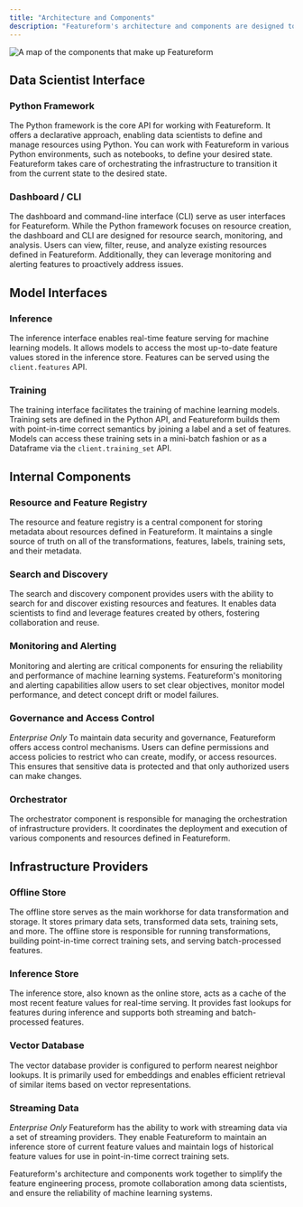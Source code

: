 ```yaml
---
title: "Architecture and Components"
description: "Featureform's architecture and components are designed to streamline the feature engineering process. It follows a Virtual Feature Store architecture, allowing for pluggable data infrastructure and serving as an overarching application framework for feature definition, management, and serving. Let's explore the key components and interfaces of Featureform's architecture:"
---
```


![A map of the components that make up Featureform](/images/getting-started/architecture-and-components.png)

## Data Scientist Interface

### Python Framework

The Python framework is the core API for working with Featureform. It offers a declarative approach, enabling data scientists to define and manage resources using Python. You can work with Featureform in various Python environments, such as notebooks, to define your desired state. Featureform takes care of orchestrating the infrastructure to transition it from the current state to the desired state.

### Dashboard / CLI

The dashboard and command-line interface (CLI) serve as user interfaces for Featureform. While the Python framework focuses on resource creation, the dashboard and CLI are designed for resource search, monitoring, and analysis. Users can view, filter, reuse, and analyze existing resources defined in Featureform. Additionally, they can leverage monitoring and alerting features to proactively address issues.

## Model Interfaces

### Inference

The inference interface enables real-time feature serving for machine learning models. It allows models to access the most up-to-date feature values stored in the inference store. Features can be served using the `client.features` API.

### Training

The training interface facilitates the training of machine learning models. Training sets are defined in the Python API, and Featureform builds them with point-in-time correct semantics by joining a label and a set of features. Models can access these training sets in a mini-batch fashion or as a Dataframe via the `client.training_set` API.

## Internal Components

### Resource and Feature Registry

The resource and feature registry is a central component for storing metadata about resources defined in Featureform. It maintains a single source of truth on all of the transformations, features, labels, training sets, and their metadata.

### Search and Discovery

The search and discovery component provides users with the ability to search for and discover existing resources and features. It enables data scientists to find and leverage features created by others, fostering collaboration and reuse.

### Monitoring and Alerting

Monitoring and alerting are critical components for ensuring the reliability and performance of machine learning systems. Featureform's monitoring and alerting capabilities allow users to set clear objectives, monitor model performance, and detect concept drift or model failures.

### Governance and Access Control

*Enterprise Only* To maintain data security and governance, Featureform offers access control mechanisms. Users can define permissions and access policies to restrict who can create, modify, or access resources. This ensures that sensitive data is protected and that only authorized users can make changes.

### Orchestrator

The orchestrator component is responsible for managing the orchestration of infrastructure providers. It coordinates the deployment and execution of various components and resources defined in Featureform.

## Infrastructure Providers

### Offline Store

The offline store serves as the main workhorse for data transformation and storage. It stores primary data sets, transformed data sets, training sets, and more. The offline store is responsible for running transformations, building point-in-time correct training sets, and serving batch-processed features.

### Inference Store

The inference store, also known as the online store, acts as a cache of the most recent feature values for real-time serving. It provides fast lookups for features during inference and supports both streaming and batch-processed features.

### Vector Database

The vector database provider is configured to perform nearest neighbor lookups. It is primarily used for embeddings and enables efficient retrieval of similar items based on vector representations.

### Streaming Data

*Enterprise Only* Featureform has the ability to work with streaming data via a set of streaming providers. They enable Featureform to maintain an inference store of current feature values and maintain logs of historical feature values for use in point-in-time correct training sets.

Featureform's architecture and components work together to simplify the feature engineering process, promote collaboration among data scientists, and ensure the reliability of machine learning systems.

